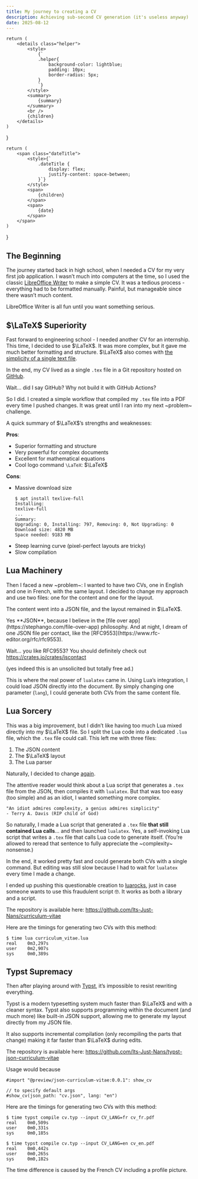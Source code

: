 ```yaml
---
title: My journey to creating a CV
description: Achieving sub-second CV generation (it's useless anyway)
date: 2025-08-12
---
```


    return (
        <details class="helper">
            <style>
                {`
                .helper{
                    background-color: lightblue;
                    padding: 10px;
                    border-radius: 5px;
                }
                `}
            </style>
            <summary>
                {summary}
            </summary>
            <br />
            {children}
        </details>
    )
}

    return (
        <span class="dateTitle">
            <style>{`
                .dateTitle {
                    display: flex;
                    justify-content: space-between;
                }`}
            </style>
            <span>
                {children}
            </span>
            <span>
                {date}
            </span>
        </span>
    )
}

## The Beginning

The journey started back in high school, when I needed a CV for my very first job application. I wasn’t much into computers at the time, so I used the classic [LibreOffice Writer](https://www.libreoffice.org/) to make a simple CV. It was a tedious process - everything had to be formatted manually. Painful, but manageable since there wasn’t much content.

LibreOffice Writer is all fun until you want something serious.

## <DateTitle date="2022/01">$\LaTeX$ Superiority</DateTitle>

Fast forward to engineering school - I needed another CV for an internship. This time, I decided to use $\LaTeX$. It was more complex, but it gave me much better formatting and structure. $\LaTeX$ also comes with [the simplicity of a single text file](https://stephango.com/file-over-app).

In the end, my CV lived as a single `.tex` file in a Git repository hosted on [GitHub](https://github.com/).

Wait... did I say GitHub? Why not build it with GitHub Actions?

So I did. I created a simple workflow that compiled my `.tex` file into a PDF every time I pushed changes. It was great until I ran into my next ~problem~ challenge.

A quick summary of $\LaTeX$’s strengths and weaknesses:

**Pros**:
- Superior formatting and structure
- Very powerful for complex documents
- Excellent for mathematical equations
- Cool logo command `\LaTeX`: $\LaTeX$

**Cons**:
- Massive download size
    ```
    $ apt install texlive-full
    Installing:
    texlive-full
    ...
    Summary:
    Upgrading: 0, Installing: 797, Removing: 0, Not Upgrading: 0
    Download size: 4820 MB
    Space needed: 9183 MB
    ```
- Steep learning curve (pixel-perfect layouts are tricky)
- Slow compilation


## <DateTitle date="2024/02">Lua Machinery</DateTitle>

Then I faced a new ~problem~: I wanted to have two CVs, one in English and one in French, with the same layout. I decided to change my approach and use two files: one for the content and one for the layout.

The content went into a JSON file, and the layout remained in $\LaTeX$.

<Helper summary="Why JSON?">
Yes **JSON**, because I believe in the [file over app](https://stephango.com/file-over-app) philosophy. And at night, I dream of one JSON file per contact, like the [RFC9553](https://www.rfc-editor.org/rfc/rfc9553).

Wait... you like RFC9553? You should definitely check out https://crates.io/crates/jscontact

(yes indeed this is an unsolicited but totally free ad.)
</Helper>

This is where  the real power of `lualatex` came in. Using Lua’s integration, I could load JSON directly into the document. By simply changing one parameter (`lang`), I could generate both CVs from the same content file.

## <DateTitle date="2024/11">Lua Sorcery</DateTitle>

This was a big improvement, but I didn’t like having too much Lua mixed directly into my $\LaTeX$ file. So I split the Lua code into a dedicated `.lua` file, which the `.tex` file could call. This left me with three files:
1. The JSON content
2. The $\LaTeX$ layout
3. The Lua parser

Naturally, I decided to change [again](https://github.com/Its-Just-Nans/curriculum-vitae/commit/93fa0836159265aa59c687693cbb29d182babe1d).

The attentive reader would think about a Lua script that generates a `.tex` file from the JSON, then compiles it with `lualatex`. But that was too easy (too simple) and as an idiot, I wanted something more complex.


```
"An idiot admires complexity, a genius admires simplicity"
- Terry A. Davis (RIP child of God)
```

So naturally, I made a Lua script that generated a `.tex` file **that still contained Lua calls**... and then launched `lualatex`. Yes, a self-invoking Lua script that writes a `.tex` file that calls Lua code to generate itself. (You’re allowed to reread that sentence to fully appreciate the ~complexity~ nonsense.)


In the end, it worked pretty fast and could generate both CVs with a single command. But editing was still slow because I had to wait for `lualatex` every time I made a change.

I ended up pushing this questionable creation to [luarocks](https://luarocks.org/modules/its-just-nans/curriculum_vitae), just in case someone wants to use this fraudulent script :nerd_face:. It works as both a library and a script.

The repository is available here: https://github.com/Its-Just-Nans/curriculum-vitae

Here are the timings for generating two CVs with this method:

```
$ time lua curriculum_vitae.lua
real    0m3,297s
user    0m2,907s
sys     0m0,389s
```

## <DateTitle date="2025/06">Typst Supremacy</DateTitle>

Then after playing around with [Typst](https://typst.app/), it’s impossible to resist rewriting everything.

Typst is a modern typesetting system much faster than $\LaTeX$ and with a cleaner syntax. Typst also supports programming within the document (and much more) like built-in JSON support, allowing me to generate my layout directly from my JSON file.

It also supports incremental compilation (only recompiling the parts that change) making it far faster than $\LaTeX$ during edits.

The repository is available here: https://github.com/Its-Just-Nans/typst-json-curriculum-vitae

Usage would because

```typ
#import "@preview/json-curriculum-vitae:0.0.1": show_cv

// to specify default args
#show_cv(json_path: "cv.json", lang: "en")
```

Here are the timings for generating two CVs with this method:
```
$ time typst compile cv.typ --input CV_LANG=fr cv_fr.pdf
real    0m0,509s
user    0m0,331s
sys     0m0,185s

$ time typst compile cv.typ --input CV_LANG=en cv_en.pdf
real    0m0,442s
user    0m0,265s
sys     0m0,182s
```

The time difference is caused by the French CV including a profile picture.
